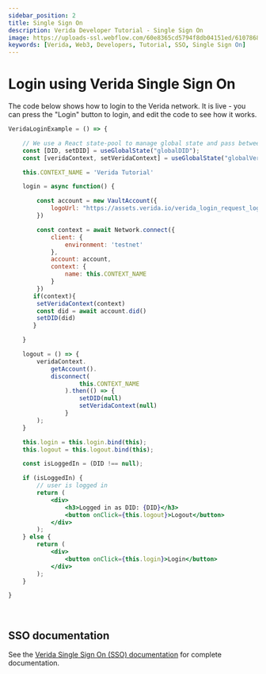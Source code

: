 ```yaml
---
sidebar_position: 2
title: Single Sign On
description: Verida Developer Tutorial - Single Sign On
image: https://uploads-ssl.webflow.com/60e8365cd5794f8db04151ed/6107868980521e0acf27b2d9_favicon.svg
keywords: [Verida, Web3, Developers, Tutorial, SSO, Single Sign On]
---
```



# Login using Verida Single Sign On

The code below shows how to login to the Verida network. It is live - you can press the "Login" button to login, and edit the code to see how it works. 


<!--
Implementation Notes

Because of the way Docusaurus and MDX live code is implemented, it is tricky passing state between live code elements.
Each is a separate React component, and we can't modify parent components to share state, or to be a React Context.Provider.

Instead we use a React state-pool. See https://dev.to/yezyilomo/you-can-definitely-use-global-variables-to-manage-global-state-in-react-17l3
-->
```jsx live
VeridaLoginExample = () => {

    // We use a React state-pool to manage global state and pass between live code blocks
    const [DID, setDID] = useGlobalState("globalDID");
    const [veridaContext, setVeridaContext] = useGlobalState("globalVeridaContext")

    this.CONTEXT_NAME = 'Verida Tutorial'

    login = async function() {

        const account = new VaultAccount({
            logoUrl: "https://assets.verida.io/verida_login_request_logo_170x170.png"
        })

        const context = await Network.connect({
            client: {
                environment: 'testnet'
            },
            account: account,
            context: {
                name: this.CONTEXT_NAME
            }
        })
       if(context){
        setVeridaContext(context)
        const did = await account.did()
        setDID(did)
	   }

    }

    logout = () => {
        veridaContext.
            getAccount().
            disconnect(
                    this.CONTEXT_NAME
                ).then(() => {
                    setDID(null)
                    setVeridaContext(null)
                }
        );
    }

    this.login = this.login.bind(this);  
    this.logout = this.logout.bind(this);

    const isLoggedIn = (DID !== null);

    if (isLoggedIn) {
        // user is logged in
        return (
            <div>
                <h3>Logged in as DID: {DID}</h3>
                <button onClick={this.logout}>Logout</button>
            </div>
        );
    } else {
        return (
            <div>
                <button onClick={this.login}>Login</button>
            </div>
        );
    }

}

```
<!-- this is a target so we can link to the end of the code block -->
<a name="runcode">&nbsp;</a>

## SSO documentation

See the [Verida Single Sign On (SSO) documentation](/single-sign-on-sdk/single-sign-on-sdk.md) for complete documentation. 
